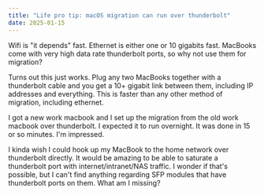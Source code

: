```yaml
---
title: "Life pro tip: macOS migration can run over thunderbolt"
date: 2025-01-15
---
```


Wifi is "it depends" fast. Ethernet is either one or 10 gigabits fast. MacBooks come with very high data rate thunderbolt ports, so why not use them for migration?

Turns out this just works. Plug any two MacBooks together with a thunderbolt cable and you get a 10+ gigabit link between them, including IP addresses and everything. This is faster than any other method of migration, including ethernet.

I got a new work macbook and I set up the migration from the old work macbook over thunderbolt. I expected it to run overnight. It was done in 15 or so minutes. I'm impressed.

I kinda wish I could hook up my MacBook to the home network over thunderbolt directly. It would be amazing to be able to saturate a thunderbolt port with internet/intranet/NAS traffic. I wonder if that's possible, but I can't find anything regarding SFP modules that have thunderbolt ports on them. What am I missing?
